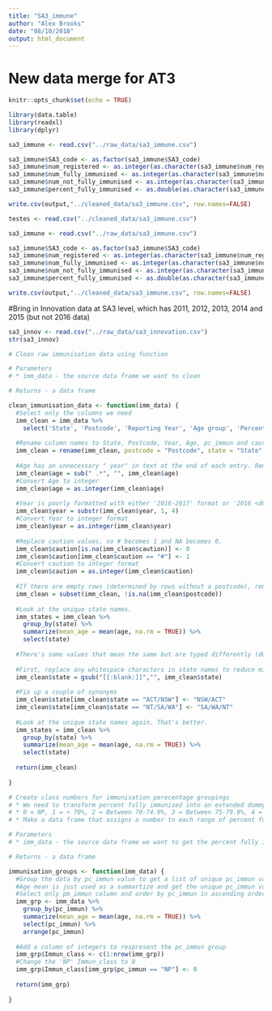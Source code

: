 ```yaml
---
title: "SA3_immune"
author: "Alex Brooks"
date: "08/10/2018"
output: html_document
---
```

# New data merge for AT3
```r
knitr::opts_chunk$set(echo = TRUE)

library(data.table)
library(readxl)
library(dplyr)
```

```r
sa3_immune <- read.csv("../raw_data/sa3_immune.csv")

sa3_immune$SA3_code <- as.factor(sa3_immune$SA3_code)
sa3_immune$num_registered <- as.integer(as.character(sa3_immune$num_registered))
sa3_immune$num_fully_immunised <- as.integer(as.character(sa3_immune$num_fully_immunised))
sa3_immune$num_not_fully_immunised <- as.integer(as.character(sa3_immune$num_not_fully_immunised))
sa3_immune$percent_fully_immunised <- as.double(as.character(sa3_immune$percent_fully_immunised))

write.csv(output,"../cleaned_data/sa3_immune.csv", row.names=FALSE)

testes <- read.csv("../cleaned_data/sa3_immune.csv")

```
```r
sa3_immune <- read.csv("../raw_data/sa3_immune.csv")

sa3_immune$SA3_code <- as.factor(sa3_immune$SA3_code)
sa3_immune$num_registered <- as.integer(as.character(sa3_immune$num_registered))
sa3_immune$num_fully_immunised <- as.integer(as.character(sa3_immune$num_fully_immunised))
sa3_immune$num_not_fully_immunised <- as.integer(as.character(sa3_immune$num_not_fully_immunised))
sa3_immune$percent_fully_immunised <- as.double(as.character(sa3_immune$percent_fully_immunised))

write.csv(output,"../cleaned_data/sa3_immune.csv", row.names=FALSE)

```

#Bring in Innovation data at SA3 level, which has 2011, 2012, 2013, 2014 and 2015 (but not 2016 data)

```r
sa3_innov <- read.csv("../raw_data/sa3_innovation.csv")
str(sa3_innov)
```




```r
# Clean raw immunisation data using function 

# Parameters
# * imm_data - the source data frame we want to clean

# Returns - a data frame

clean_immunisation_data <- function(imm_data) {
  #Select only the columns we need
  imm_clean = imm_data %>%
    select('State', 'Postcode', 'Reporting Year', 'Age group', 'Percent fully immunised (%)', 'Interpret with caution  (#)')
  
  #Rename column names to State, Postcode, Year, Age, pc_immun and caution
  imm_clean = rename(imm_clean, postcode = "Postcode", state = "State", year = 'Reporting Year', age = 'Age group', pc_immun ='Percent fully immunised (%)', caution = 'Interpret with caution  (#)')
  
  #Age has an unnecessary " year" in text at the end of each entry. Remove everything after the first space so we can treat age as a number, rather than character. 
  imm_clean$age = sub(" .*", "", imm_clean$age)
  #Convert Age to integer
  imm_clean$age = as.integer(imm_clean$age)
  
  #Year is poorly formatted with either '2016-2017' format or '2016 <d0> 2017' format. Just take the first 4 characters to represent year.
  imm_clean$year = substr(imm_clean$year, 1, 4)
  #Convert Year to integer format
  imm_clean$year = as.integer(imm_clean$year)
  
  #Replace caution values, so # becomes 1 and NA becomes 0. 
  imm_clean$caution[is.na(imm_clean$caution)] <- 0
  imm_clean$caution[imm_clean$caution == "#"] <- 1
  #Convert caution to integer format
  imm_clean$caution = as.integer(imm_clean$caution)
  
  #If there are empty rows (determined by rows without a postcode), remove them
  imm_clean = subset(imm_clean, !is.na(imm_clean$postcode))
  
  #Look at the unique state names.
  imm_states = imm_clean %>%
    group_by(state) %>%
    summarize(mean_age = mean(age, na.rm = TRUE)) %>%
    select(state)
  
  #There's some values that mean the same but are typed differently (duplicates). Let's clean those up
  
  #First, replace any whitespace characters in state names to reduce mistyped names. 
  imm_clean$state = gsub("[[:blank:]]","", imm_clean$state)
  
  #Fix up a couple of synonyms
  imm_clean$state[imm_clean$state == "ACT/NSW"] <- "NSW/ACT"
  imm_clean$state[imm_clean$state == "NT/SA/WA"] <- "SA/WA/NT"
  
  #Look at the unique state names again. That's better.
  imm_states = imm_clean %>%
    group_by(state) %>%
    summarize(mean_age = mean(age, na.rm = TRUE)) %>%
    select(state)
  
  return(imm_clean)
  
}
```

```r
# Create class numbers for immunisation perecentage groupings
# * We need to transform percent fully immunised into an extended dummy variable "Immun_class" of 9 different classses (including one for no percentage or 'NP').
# * 0 = NP, 1 = < 70%, 2 = Between 70-74.9%, 3 = Between 75-79.9%, 4 = Between 80-84.9%, 5 = Between 85-89.9%, 6 = Between 90-92.4%, 7 = Between 92.5-94.9%, 8 = 95-100%
# * Make a data frame that assigns a number to each range of percent fully immunised

# Parameters
# * imm_data - the source data frame we want to get the percent fully immunised ranges from

# Returns - a data frame

immunisation_groups <- function(imm_data) {
  #Group the data by pc_immun value to get a list of unique pc_immun values.
  #Age mean is just used as a summartize and get the unique pc_immun values, it is not a valid figure and will be discarded.
  #Select only pm_immun column and order by pc_immun in ascending order
  imm_grp <- imm_data %>%
    group_by(pc_immun) %>%
    summarize(mean_age = mean(age, na.rm = TRUE)) %>%
    select(pc_immun) %>%
    arrange(pc_immun)
  
  #Add a column of integers to respresent the pc_immun group
  imm_grp$Immun_class <- c(1:nrow(imm_grp))
  #Change the 'NP' Immun_class to 0
  imm_grp$Immun_class[imm_grp$pc_immun == "NP"] <- 0
  
  return(imm_grp)
  
}

```
